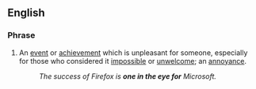 ==English==

===Phrase===
{{head|en|phrase|head=[[one]] [[in]] [[the]] [[eye]] [[for]]}}

# {{context|idiomatic|lang=en}} An [[event]] or [[achievement]] which is unpleasant for someone, especially for those who considered it [[impossible]] or [[unwelcome]]; an [[annoyance]].
#: ''The success of Firefox is '''one in the eye for''' Microsoft.''